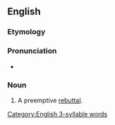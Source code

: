==English==

===Etymology===
{{blend|en|pre-|rebuttal}}

===Pronunciation===
* {{audio|en|En-au-prebuttal.ogg|Audio (AU)}}

===Noun===
{{en-noun}}

# {{lb|en|buzzword|slang}} A preemptive [[rebuttal]].

[[Category:English 3-syllable words]]